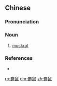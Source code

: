 ==Chinese==
{{zh-forms}}

===Pronunciation===
{{zh-pron
|m=shèshǔ
|c=se6 syu2
|cat=n
}}

===Noun===
{{zh-noun}}

# [[muskrat]]

===References===
* {{projectlink|wikipedia|麝鼠|lang=zh}}

[[ro:麝鼠]]
[[chr:麝鼠]]
[[zh:麝鼠]]